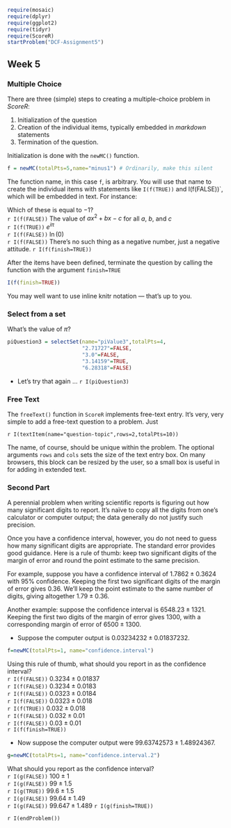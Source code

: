 
```r
require(mosaic)
require(dplyr)
require(ggplot2)
require(tidyr)
require(ScoreR)
startProblem("DCF-Assignment5")
```


## Week 5

### Multiple Choice

There are three (simple) steps to creating a multiple-choice problem in *ScoreR*:

1. Initialization of the question
2. Creation of the individual items, typically embedded in *markdown* statements
3. Termination of the question.

Initialization is done with the `newMC()` function.

```r
f = newMC(totalPts=5,name="minus1") # Ordinarily, make this silent
```

The function name, in this case `f`, is arbitrary.  You will use that name to create the individual items with statements like `I(f(TRUE))` and I(f(FALSE))`, which will be embedded in text.  For instance:

Which of these is equal to $-1$?  
`r I(f(FALSE))` The value of $a x^2 + b x - c$ for all $a$, $b$, and $c$  
`r I(f(TRUE))`  $e^{i\pi}$  
`r I(f(FALSE))` $\ln(0)$  
`r I(f(FALSE))` There's no such thing as a negative number, just a negative attitude.
`r I(f(finish=TRUE))`

After the items have been defined, terminate the question by calling the function with the argument `finish=TRUE`
```r
I(f(finish=TRUE))
```
You may well want to use inline knitr notation --- that's up to you.

### Select from a set

What's the value of $\pi$?
```r
piQuestion3 = selectSet(name="piValue3",totalPts=4,
                        "2.71727"=FALSE,
                        "3.0"=FALSE,
                        "3.14159"=TRUE,
                        "6.28318"=FALSE)
```

* Let's try that again ... `r I(piQuestion3)`


### Free Text

The `freeText()` function in `ScoreR` implements free-text entry.  It's very, very simple to add a free-text question to a problem.  Just

`r I(textItem(name="question-topic",rows=2,totalPts=10))`

The name, of course, should be unique within the problem.  The optional arguments `rows` and `cols` sets the size of the text entry box.  On many browsers, this block can be resized by the user, so a small box is useful in for adding in extended text.


### Second Part

A perennial problem when writing scientific reports is figuring out
how many significant digits to report.  It's naïve to 
copy all the digits from one's calculator or computer
output; the data generally do not justify such
precision. 

Once you have a confidence interval, however, you do not need to guess
how many significant digits are appropriate.  The standard error
provides good guidance.  Here is a rule of thumb: keep two significant
digits of the margin of error and round the point estimate to the same
precision.  

For example, suppose you have a confidence interval of $1.7862 \pm
0.3624$ with 95% confidence.  Keeping the first two significant
digits of the margin of error gives $0.36$.  We'll keep the point
estimate to the same number of digits, giving altogether $1.79 \pm
0.36$.

Another example: suppose the confidence interval is $6548.23 \pm
1321$.  Keeping the first two digits of the margin of error gives
$1300$, with a corresponding margin of error of $6500 \pm 1300$.

* Suppose the computer output is $0.03234232 \pm 0.01837232$.

```r
f=newMC(totalPts=1, name="confidence.interval")
```
Using this rule of thumb, what should you report in as the
confidence interval?      
`r I(f(FALSE))` $0.3234 \pm 0.01837$     
`r I(f(FALSE))` $0.3234 \pm 0.0183$     
`r I(f(FALSE))` $0.0323 \pm 0.0184$    
`r I(f(FALSE))` $0.0323 \pm 0.018$     
`r I(f(TRUE))` $0.032 \pm 0.018$     
`r I(f(FALSE))` $0.032 \pm 0.01$     
`r I(f(FALSE))` $0.03 \pm 0.01$   
`r I(f(finish=TRUE))`


* Now suppose the computer output were $99.63742573 \pm 1.48924367$.

```r
g=newMC(totalPts=1, name="confidence.interval.2")
```
What should you report as the confidence interval?     
`r I(g(FALSE))` $100 \pm 1$     
`r I(g(FALSE))` $99 \pm 1.5$     
`r I(g(TRUE))` $99.6 \pm 1.5$     
`r I(g(FALSE))` $99.64 \pm 1.49$     
`r I(g(FALSE))` $99.647 \pm 1.489$ 
`r I(g(finish=TRUE))`

`r I(endProblem())`
